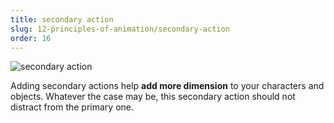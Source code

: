 ```yaml
---
title: secondary action
slug: 12-principles-of-animation/secondary-action
order: 16
---
```


<SlideTemplate title="secondary action">

![secondary action](/gif/secondaryAction.gif)

Adding secondary actions help **add more dimension** to your characters and
objects. Whatever the case may be, this secondary action should not distract
from the primary one.

</SlideTemplate>
